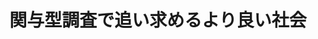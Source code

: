 ﻿---
title: "関与型調査で追い求めるより良い社会"
category: "リベラルアーツ研究教育院"
vol: "91"
interviewee: "弓山 達也"
url: "http://yumiyama.my.coocan.jp/"
tags: []
pdf: "91-1-yumiyama.pdf"
career: ""
preface: "弓山先生の研究室では関与型調査という手法を用いてスピリチュアリティについて研究を行なっている。 この手法を用いることでより社会に働きかけるような研究を行えるという。本稿ではそのような手法を用 いて行なっている二つの研究について紹介するとともに、先生の研究に対する考え方について触れていく。"
---
